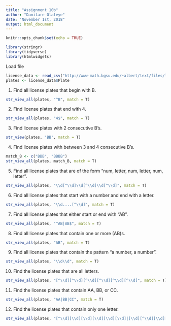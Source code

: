 ```yaml
---
title: "Assignment 10b"
author: "Damilare Olaleye"
date: "November 1st, 2018"
output: html_document
---
```


```r
knitr::opts_chunk$set(echo = TRUE)
```

```r
library(stringr)
library(tidyverse)
library(htmlwidgets)
```
Load file
```r
license_data <- read_csv("http://www-math.bgsu.edu/~albert/text/files/licenseplates.csv")
plates <- license_data$Plate
```

1.  Find all license plates that begin with B.
```r
str_view_all(plates, "^B", match = T)

```

2.  Find license plates that end with 4.
```r
str_view_all(plates, "4$", match = T)

```

3.  Find license plates with 2 consecutive B's.
```r
str_view(plates, "BB", match = T)
```

4.  Find license plates with between 3 and 4 consecutive B's.
```r
match_B <- c("BBB", "BBBB")
str_view_all(plates, match_B, match = T)
```


5.  Find all license plates that are of the form  "num, letter, num, letter, num, letter".
```r
str_view_all(plates, "\\d[^\\d]\\d[^\\d]\\d[^\\d]", match = T)
```

6.  Find all license plates that start with a number and end with a letter.
```r
str_view_all(plates, "\\d....[^\\d]", match = T)
```

7.  Find all license plates that either start or end with "AB".
```r
str_view_all(plates, "^AB|AB$", match = T)
```

8.  Find all license plates that contain one or more (AB)s.
```r
str_view_all(plates, "AB", match = T)
```

9.  Find all license plates that contain the pattern "a number, a number".
```r
str_view_all(plates, "\\d\\d", match = T)
```

10.  Find the license plates that are all letters.
```r
str_view_all(plates, "[^\\d][^\\d][^\\d][^\\d][^\\d][^\\d]", match = T)
```
11. Find the license plates that contain AA, BB, or CC.
```r
str_view_all(plates, "AA|BB|CC", match = T)
```

12. Find the license plates that contain only one letter.
```r
str_view_all(plates, "[^\\d][\\d][\\d][\\d][\\d][\\d]|[\\d][^\\d][\\d][\\d][\\d][\\d]|[\\d][\\d][^\\d][\\d][\\d][\\d]|[\\d][\\d][\\d][^\\d][\\d][\\d]|[\\d][\\d][\\d][\\d][^\\d][\\d]|[\\d][\\d][\\d][\\d][\\d][^\\d]", match = T)
```

